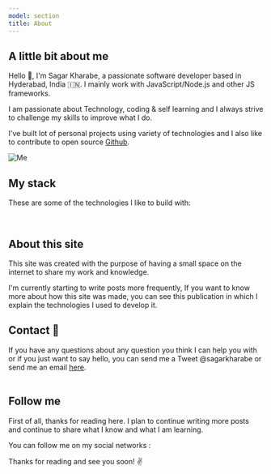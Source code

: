 ```yaml
---
model: section
title: About
---
```



## A little bit about me

<Separator />

<p class="para">

Hello 👋, I'm Sagar Kharabe, a passionate software developer based in Hyderabad, India 🇮🇳. I mainly work with JavaScript/Node.js and other JS frameworks.

I am passionate about Technology, coding & self learning and I always strive to challenge my skills to improve what I do.
</p>

I've built lot of personal projects using variety of technologies and I also like to contribute to open source [Github](https://github.com/sagarkharbe).

<div class="mdx-image-container with-border" style="max-width: 500px;">

![Me](../images/about-image.jpg)

</div>

<section class='lisa'>

## My stack

<Separator />

These are some of the technologies I like to build with:

<Stack />

<br />

</section>

## About this site

<Separator />

<p class="para">

This site was created with the purpose of having a small space on the internet to share my work and knowledge.

</p>


I'm currently starting to write posts more frequently,
If you want to know more about how this site was made, you can see this publication in which I explain the technologies I used to develop it.
<br />

<section class='lisa'>

## Contact 💬

<Separator />


If you have any questions about any question you think I can help you with or if you just want to say hello, you can send me a
Tweet @sagarkharabe or send me an email [here](mailto:sagarkharabe@yahoo.in). <br/> <br/>

</section>

## Follow me

<Separator />

First of all, thanks for reading here. I plan to continue writing more posts and continue to share what I know and what I am learning.

You can follow me on my social networks :

<ContactSocial />

Thanks for reading and see you soon! ✌

<Separator type="fin" />
